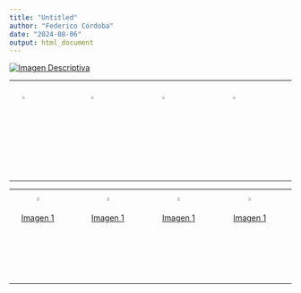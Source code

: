 ```yaml
---
title: "Untitled"
author: "Federico Córdoba"
date: "2024-08-06"
output: html_document
---
```

[![Imagen Descriptiva](imagen.png)](https://github.com/BlackFriedrich/spatialdataportal.html)

------------------

<div style="display: flex; justify-content: space-around;">

<a href="https://github.com/BlackFriedrich/spatialdataportal.html">
  <img src="imagen.png" alt="Imagen 1" style="width: 20%;"/>
</a>

<a href="https://github.com/BlackFriedrich/spatialdataportal.html">
  <img src="imagen.png" alt="Imagen 2" style="width: 20%;"/>
</a>

<a href="https://github.com/BlackFriedrich/spatialdataportal.html">
  <img src="imagen.png" alt="Imagen 3" style="width: 20%;"/>
</a>

<a href="https://github.com/BlackFriedrich/spatialdataportal.html">
  <img src="imagen.png" alt="Imagen 4" style="width: 20%;"/>
</a>

</div>



---------------------

------------------

<div style="display: flex; justify-content: space-around;text-align: center;">

<a href="https://github.com/BlackFriedrich/spatialdataportal.html">
  <img src="imagen.png" alt="Imagen 1" style="width: 20%;"/>
  <div>Imagen 1</div>
</a>

<a href="https://github.com/BlackFriedrich/spatialdataportal.html">
  <img src="imagen.png" alt="Imagen 2" style="width: 20%;"/>
  <div>Imagen 1</div>
</a>

<a href="https://github.com/BlackFriedrich/spatialdataportal.html">
  <img src="imagen.png" alt="Imagen 3" style="width: 20%;"/>
  <div>Imagen 1</div>
</a>

<a href="https://github.com/BlackFriedrich/spatialdataportal.html">
  <img src="imagen.png" alt="Imagen 4" style="width: 20%;"/>
  <div>Imagen 1</div>
</a>

</div>
----------------

